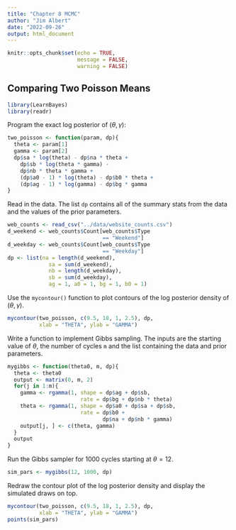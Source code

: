 ```yaml
---
title: "Chapter 8 MCMC"
author: "Jim Albert"
date: "2022-09-26"
output: html_document
---
```


```r
knitr::opts_chunk$set(echo = TRUE,
                      message = FALSE,
                      warning = FALSE)
```

## Comparing Two Poisson Means

```r
library(LearnBayes)
library(readr)
```


Program the exact log posterior of ($\theta, \gamma$):

```r
two_poisson <- function(param, dp){
  theta <- param[1]
  gamma <- param[2]
  dp$sa * log(theta) - dp$na * theta +
    dp$sb * log(theta * gamma) - 
    dp$nb * theta * gamma +
    (dp$a0 - 1) * log(theta) - dp$b0 * theta +
    (dp$ag - 1) * log(gamma) - dp$bg * gamma
}
```

Read in the data.  The list `dp` contains all of the summary stats from the data and the values of the prior parameters.

```r
web_counts <- read_csv("../data/website_counts.csv")
d_weekend <- web_counts$Count[web_counts$Type 
                              == "Weekend"]
d_weekday <- web_counts$Count[web_counts$Type 
                              == "Weekday"]
dp <- list(na = length(d_weekend),
             sa = sum(d_weekend),
             nb = length(d_weekday),
             sb = sum(d_weekday),
             ag = 1, a0 = 1, bg = 1, b0 = 1)
```


Use the `mycontour()` function to plot contours of the log posterior density of ($\theta, \gamma$).

```r
mycontour(two_poisson, c(9.5, 18, 1, 2.5), dp,
          xlab = "THETA", ylab = "GAMMA")
```

Write a function to implement Gibbs sampling.  The inputs are the starting value of $\theta$, the number of cycles `m` and the list containing the data and prior parameters.

```r
mygibbs <- function(theta0, m, dp){
  theta <- theta0
  output <- matrix(0, m, 2)
  for(j in 1:m){
    gamma <- rgamma(1, shape = dp$ag + dp$sb,
                       rate = dp$bg + dp$nb * theta)
    theta <- rgamma(1, shape = dp$a0 + dp$sa + dp$sb, 
                       rate = dp$b0 + 
                              dp$na + dp$nb * gamma)
    output[j, ] <- c(theta, gamma)
  }
  output
}
```

Run the Gibbs sampler for 1000 cycles starting at $\theta = 12$.

```r
sim_pars <- mygibbs(12, 1000, dp)
```

Redraw the contour plot of the log posterior density and display the simulated draws on top.

```r
mycontour(two_poisson, c(9.5, 18, 1, 2.5), dp,
          xlab = "THETA", ylab = "GAMMA")
points(sim_pars)
```


